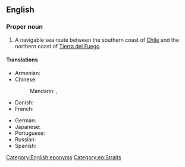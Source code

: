 ==English==
{{wikipedia}}

===Proper noun===
{{en-proper noun|head=[[strait|Strait]] [[of]] [[Magellan]]}}

# A navigable sea route between the southern coast of [[Chile]] and the northern coast of [[Tierra del Fuego]].

====Translations====
{{trans-top|Strait of Magellan}}
* Armenian: {{t-|hy|Մագելանի նեղուց|tr=Magelani neġuc’}}
* Chinese:
*: Mandarin: {{t|cmn|麥哲倫海峽|sc=Hani}}, {{t|cmn|麦哲伦海峡|tr=Màizhélún hǎixiá|sc=Hani}}
* Danish: {{t-|da|Magellanstrædet}}
* French: {{t+|fr|détroit de Magellan|m}}
{{trans-mid}}
* German: {{t+|de|Magellanstraße|f}}
* Japanese: {{t-|ja|マゼラン海峡|tr=Mazeran kaikyō|sc=Jpan}}
* Portuguese: {{t-|pt|estreito de Magalhães|m}}
* Russian: {{t-|ru|Магелланов пролив|m|tr=Magellánov prolív|sc=Cyrl}}
* Spanish: {{t-|es|estrecho de Magallanes|m}}
{{trans-bottom}}

[[Category:English eponyms]]
[[Category:en:Straits]]